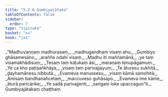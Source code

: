 ```yaml
---
title: "5.2.6 Gumbiyajātaka"
tableOfContents: false
sidebar:
  order: 7
type: "tipitaka"
basket: "su"
book: "ja1"
---
```



<DynamicBreadcrumb />

<Division number="85" book="ja1">

<Paragraph number="1247" type="verses" book="ja1">
_“Madhuvaṇṇaṃ madhurasaṃ,_  
_madhugandhaṃ visaṃ ahu;_  
_Gumbiyo ghāsamesāno,_  
_araññe odahī visaṃ._  

</Paragraph>

</Division>
<Division number="86" book="ja1">

<Paragraph number="1248" type="verses" book="ja1">
_Madhu iti maññamānā,_  
_ye taṃ visamakhādisuṃ;_  
_Tesaṃ taṃ kaṭukaṃ āsi,_  
_maraṇaṃ tenupāgamuṃ._  

</Paragraph>

</Division>
<Division number="87" book="ja1">

<Paragraph number="1249" type="verses" book="ja1">
_Ye ca kho paṭisaṅkhāya,_  
_visaṃ taṃ parivajjayuṃ;_  
_Te āturesu sukhitā,_  
_ḍayhamānesu nibbutā._  

</Paragraph>

</Division>
<Division number="88" book="ja1">

<Paragraph number="1250" type="verses" book="ja1">
_Evameva manussesu,_  
_visaṃ kāmā samohitā;_  
_Āmisaṃ bandhanañcetaṃ,_  
_maccuveso guhāsayo._  

</Paragraph>

</Division>
<Division number="89" book="ja1">

<Paragraph number="1251" type="verses" book="ja1">
_Evameva ime kāme,_  
_āturā paricārike;_  
_Ye sadā parivajjenti,_  
_saṅgaṃ loke upaccagun”ti._  


</Paragraph>
</Division>

<Paragraph number="1252" type="center" book="ja1">
Gumbiyajātakaṃ chaṭṭhaṃ.
</Paragraph>